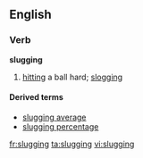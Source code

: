 ==English==

===Verb===
'''slugging'''

#{{US}} [[hitting]] a ball hard; [[slogging]]

====Derived terms====
*[[slugging average]]
*[[slugging percentage]]

[[fr:slugging]]
[[ta:slugging]]
[[vi:slugging]]